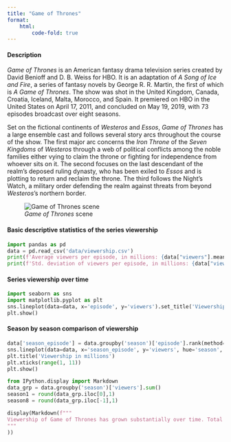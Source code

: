 ```yaml
---
title: "Game of Thrones"
format: 
    html:
        code-fold: true
---
```


#### Description
*Game of Thrones* is an American fantasy drama television series created by David Benioff and D. B. Weiss for HBO. It is an adaptation of *A Song of Ice and Fire*, a series of fantasy novels by George R. R. Martin, the first of which is *A Game of Thrones*. The show was shot in the United Kingdom, Canada, Croatia, Iceland, Malta, Morocco, and Spain. It premiered on HBO in the United States on April 17, 2011, and concluded on May 19, 2019, with 73 episodes broadcast over eight seasons.

Set on the fictional continents of *Westeros* and *Essos*, *Game of Thrones* has a large ensemble cast and follows several story arcs throughout the course of the show. The first major arc concerns the *Iron Throne* of the *Seven Kingdoms* of *Westeros* through a web of political conflicts among the noble families either vying to claim the throne or fighting for independence from whoever sits on it. The second focuses on the last descendant of the realm's deposed ruling dynasty, who has been exiled to *Essos* and is plotting to return and reclaim the throne. The third follows the Night's Watch, a military order defending the realm against threats from beyond *Westeros*'s northern border.

![*Game of Thrones* scene](images/got.jpeg)

#### Basic descriptive statistics of the series viewership
```python
import pandas as pd
data = pd.read_csv('data/viewership.csv')
print(f'Average viewers per episode, in millions: {data["viewers"].mean():.2f}')
print(f'Std. deviation of viewers per episode, in millions: {data["viewers"].std():.2f}')
```

#### Series viewership over time
```python
import seaborn as sns
import matplotlib.pyplot as plt
sns.lineplot(data=data, x='episode', y='viewers').set_title('Viewership in millions')
plt.show()
```

#### Season by season comparison of viewership
```python
data['season_episode'] = data.groupby('season')['episode'].rank(method='first', ascending=True)
sns.lineplot(data=data, x='season_episode', y='viewers', hue='season', )
plt.title('Viewership in millions')
plt.xticks(range(1, 11))
plt.show()
```

```python
from IPython.display import Markdown
data_grp = data.groupby('season')['viewers'].sum()
season1 = round(data_grp.iloc[0],1)
season8 = round(data_grp.iloc[-1],1)

display(Markdown(f"""
Viewership of Game of Thrones has grown substantially over time. Total viewers per season increased from {season1} to {season8} millions over the course of 8 seasons.
"""
))
```